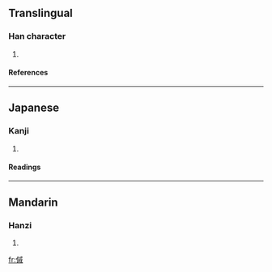 ==Translingual==
===Han character===
{{Han char|rn=9|rad=人|as=11|sn=13|four=2325<sub>0</sub>|canj=人戈竹火 (OIHF)}}
# {{defn|Han}}
====References====
{{Han ref|kx=0114.280|dkj=01024|dj=0244.040|hdz=10210.020|uh=50B6|ud=20662|bh=DCC3|bd=56515}}
----
==Japanese==
===Kanji===
{{ja-kanji|grade=|rs=人11}}
# {{defn|Japanese}}
====Readings====
{{ja-readings|on=[[そく]] (soku), [[せき]] (seki), [[しゃく]] (shaku)|kun=[[ちかい]] (chikai)}}
----
==Mandarin==
===Hanzi===
{{cmn-hanzi|pin=[[còu]] ([[cou4]])|wg=ts'ou<sup>4</sup>}}
# {{defn|Mandarin}}

[[fr:傶]]